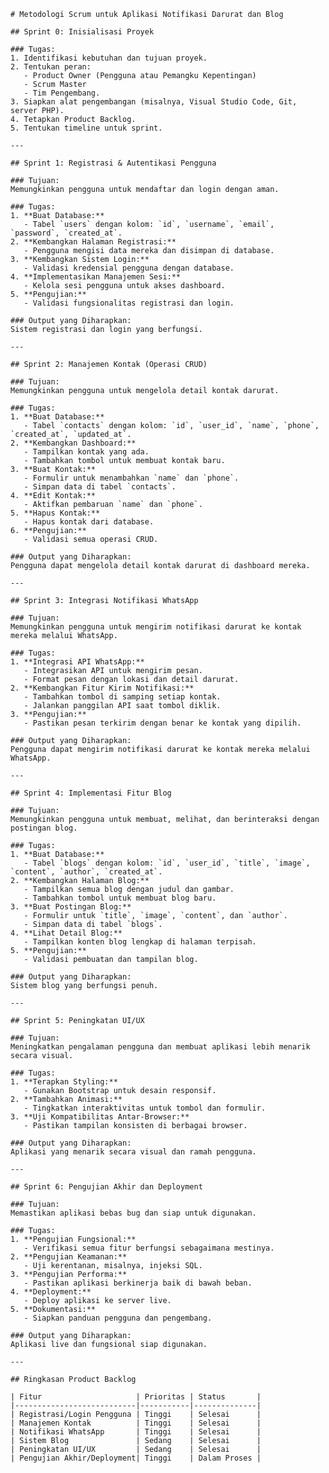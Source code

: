 ```mdx
# Metodologi Scrum untuk Aplikasi Notifikasi Darurat dan Blog

## Sprint 0: Inisialisasi Proyek

### Tugas:
1. Identifikasi kebutuhan dan tujuan proyek.
2. Tentukan peran:
   - Product Owner (Pengguna atau Pemangku Kepentingan)
   - Scrum Master
   - Tim Pengembang.
3. Siapkan alat pengembangan (misalnya, Visual Studio Code, Git, server PHP).
4. Tetapkan Product Backlog.
5. Tentukan timeline untuk sprint.

---

## Sprint 1: Registrasi & Autentikasi Pengguna

### Tujuan:
Memungkinkan pengguna untuk mendaftar dan login dengan aman.

### Tugas:
1. **Buat Database:**
   - Tabel `users` dengan kolom: `id`, `username`, `email`, `password`, `created_at`.
2. **Kembangkan Halaman Registrasi:**
   - Pengguna mengisi data mereka dan disimpan di database.
3. **Kembangkan Sistem Login:**
   - Validasi kredensial pengguna dengan database.
4. **Implementasikan Manajemen Sesi:**
   - Kelola sesi pengguna untuk akses dashboard.
5. **Pengujian:**
   - Validasi fungsionalitas registrasi dan login.

### Output yang Diharapkan:
Sistem registrasi dan login yang berfungsi.

---

## Sprint 2: Manajemen Kontak (Operasi CRUD)

### Tujuan:
Memungkinkan pengguna untuk mengelola detail kontak darurat.

### Tugas:
1. **Buat Database:**
   - Tabel `contacts` dengan kolom: `id`, `user_id`, `name`, `phone`, `created_at`, `updated_at`.
2. **Kembangkan Dashboard:**
   - Tampilkan kontak yang ada.
   - Tambahkan tombol untuk membuat kontak baru.
3. **Buat Kontak:**
   - Formulir untuk menambahkan `name` dan `phone`.
   - Simpan data di tabel `contacts`.
4. **Edit Kontak:**
   - Aktifkan pembaruan `name` dan `phone`.
5. **Hapus Kontak:**
   - Hapus kontak dari database.
6. **Pengujian:**
   - Validasi semua operasi CRUD.

### Output yang Diharapkan:
Pengguna dapat mengelola detail kontak darurat di dashboard mereka.

---

## Sprint 3: Integrasi Notifikasi WhatsApp

### Tujuan:
Memungkinkan pengguna untuk mengirim notifikasi darurat ke kontak mereka melalui WhatsApp.

### Tugas:
1. **Integrasi API WhatsApp:**
   - Integrasikan API untuk mengirim pesan.
   - Format pesan dengan lokasi dan detail darurat.
2. **Kembangkan Fitur Kirim Notifikasi:**
   - Tambahkan tombol di samping setiap kontak.
   - Jalankan panggilan API saat tombol diklik.
3. **Pengujian:**
   - Pastikan pesan terkirim dengan benar ke kontak yang dipilih.

### Output yang Diharapkan:
Pengguna dapat mengirim notifikasi darurat ke kontak mereka melalui WhatsApp.

---

## Sprint 4: Implementasi Fitur Blog

### Tujuan:
Memungkinkan pengguna untuk membuat, melihat, dan berinteraksi dengan postingan blog.

### Tugas:
1. **Buat Database:**
   - Tabel `blogs` dengan kolom: `id`, `user_id`, `title`, `image`, `content`, `author`, `created_at`.
2. **Kembangkan Halaman Blog:**
   - Tampilkan semua blog dengan judul dan gambar.
   - Tambahkan tombol untuk membuat blog baru.
3. **Buat Postingan Blog:**
   - Formulir untuk `title`, `image`, `content`, dan `author`.
   - Simpan data di tabel `blogs`.
4. **Lihat Detail Blog:**
   - Tampilkan konten blog lengkap di halaman terpisah.
5. **Pengujian:**
   - Validasi pembuatan dan tampilan blog.

### Output yang Diharapkan:
Sistem blog yang berfungsi penuh.

---

## Sprint 5: Peningkatan UI/UX

### Tujuan:
Meningkatkan pengalaman pengguna dan membuat aplikasi lebih menarik secara visual.

### Tugas:
1. **Terapkan Styling:**
   - Gunakan Bootstrap untuk desain responsif.
2. **Tambahkan Animasi:**
   - Tingkatkan interaktivitas untuk tombol dan formulir.
3. **Uji Kompatibilitas Antar-Browser:**
   - Pastikan tampilan konsisten di berbagai browser.

### Output yang Diharapkan:
Aplikasi yang menarik secara visual dan ramah pengguna.

---

## Sprint 6: Pengujian Akhir dan Deployment

### Tujuan:
Memastikan aplikasi bebas bug dan siap untuk digunakan.

### Tugas:
1. **Pengujian Fungsional:**
   - Verifikasi semua fitur berfungsi sebagaimana mestinya.
2. **Pengujian Keamanan:**
   - Uji kerentanan, misalnya, injeksi SQL.
3. **Pengujian Performa:**
   - Pastikan aplikasi berkinerja baik di bawah beban.
4. **Deployment:**
   - Deploy aplikasi ke server live.
5. **Dokumentasi:**
   - Siapkan panduan pengguna dan pengembang.

### Output yang Diharapkan:
Aplikasi live dan fungsional siap digunakan.

---

## Ringkasan Product Backlog

| Fitur                     | Prioritas | Status       |
|---------------------------|-----------|--------------|
| Registrasi/Login Pengguna | Tinggi    | Selesai      |
| Manajemen Kontak          | Tinggi    | Selesai      |
| Notifikasi WhatsApp       | Tinggi    | Selesai      |
| Sistem Blog               | Sedang    | Selesai      |
| Peningkatan UI/UX         | Sedang    | Selesai      |
| Pengujian Akhir/Deployment| Tinggi    | Dalam Proses |
```


